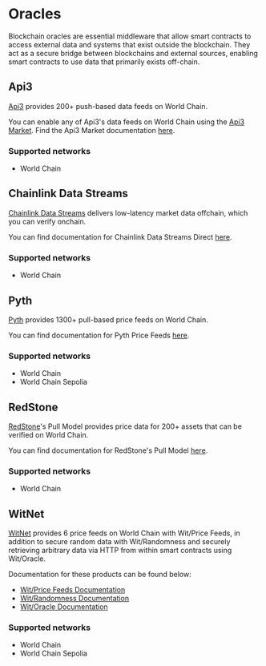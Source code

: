 # Oracles

Blockchain oracles are essential middleware that allow smart contracts to access external data and systems that exist outside the blockchain. They act as a secure bridge between blockchains and external sources, enabling smart contracts to use data that primarily exists off-chain.

## Api3

[Api3](https://api3.org/) provides 200+ push-based data feeds on World Chain.

You can enable any of Api3's data feeds on World Chain using the [Api3 Market](https://market.api3.org/world). Find the Api3 Market documentation [here](https://docs.api3.org/dapps/integration/).

### Supported networks

- World Chain

## Chainlink Data Streams

[Chainlink Data Streams](https://chain.link/) delivers low-latency market data offchain, which you can verify onchain.

You can find documentation for Chainlink Data Streams Direct [here](https://docs.chain.link/data-streams/streams-direct).

### Supported networks

- World Chain

## Pyth

[Pyth](https://www.pyth.network/) provides 1300+ pull-based price feeds on World Chain.

You can find documentation for Pyth Price Feeds [here](https://docs.pyth.network/price-feeds).

### Supported networks

- World Chain
- World Chain Sepolia

## RedStone

[RedStone](https://www.redstone.finance/)'s Pull Model provides price data for 200+ assets that can be verified on World Chain.

You can find documentation for RedStone's Pull Model [here](https://docs.redstone.finance/docs/dapps/redstone-pull/).

### Supported networks

- World Chain

## WitNet

[WitNet](https://witnet.io/) provides 6 price feeds on World Chain with Wit/Price Feeds, in addition to secure random data with Wit/Randomness and securely retrieving arbitrary data via HTTP from within smart contracts using Wit/Oracle.

Documentation for these products can be found below:
- [Wit/Price Feeds Documentation](https://docs.witnet.io/intro/tutorials/data-feeds-tutorial)
- [Wit/Randomness Documentation](https://docs.witnet.io/intro/tutorials/randomness)
- [Wit/Oracle Documentation](https://docs.witnet.io/intro/tutorials/apis-and-http-get-post)

### Supported networks

- World Chain
- World Chain Sepolia